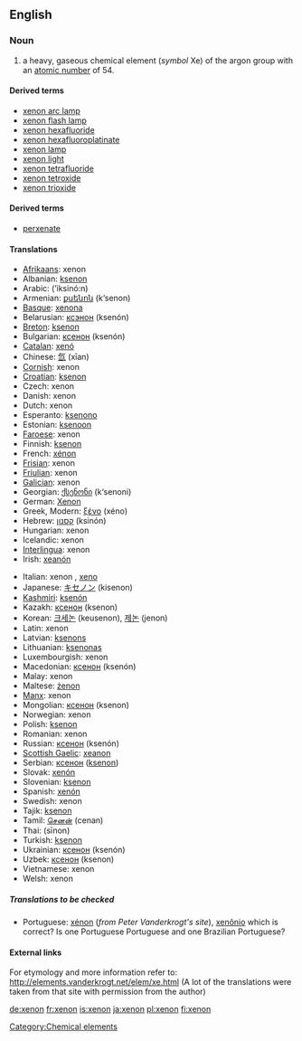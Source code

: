 ==English==
{{elements|Xe|iodine|I|caesium|Cs}}
=== Noun ===
{{en-noun-unc}}
{{wikipedia}}

# a heavy, gaseous chemical element (''symbol'' Xe) of the argon group with an [[atomic number]] of 54.<!--Encyclopedic info: It naturally occurs in vapors from hot springs and, in trace amounts, in the air-->

====Derived terms====
*[[xenon arc lamp]]
*[[xenon flash lamp]]
*[[xenon hexafluoride]]
*[[xenon hexafluoroplatinate]]
*[[xenon lamp]]
*[[xenon light]]
*[[xenon tetrafluoride]]
*[[xenon tetroxide]]
*[[xenon trioxide]]

====Derived terms====
*[[perxenate]]

==== Translations ====
{{top}}
*[[Afrikaans]]: xenon
*Albanian: [[ksenon]]
*Arabic: {{ARchar|[[اكسينون|إكسينون]]}} (’iksinó:n) {{m}}
*Armenian: [[քսենոն]] (k‘senon)
*[[Basque]]: [[xenona]]
*Belarusian: [[ксэнон]] (ksenón) {{m}}
*[[Breton]]: [[ksenon]]
*Bulgarian: [[ксенон]] (ksenón) {{m}}
*[[Catalan]]: [[xenó]]
*Chinese: [[氙]] (xīan)
*[[Cornish]]: xenon
*[[Croatian]]: [[ksenon]]
*Czech: xenon
*Danish: xenon
*Dutch: xenon {{n}}
*Esperanto: [[ksenono]]
*Estonian: [[ksenoon]]
*[[Faroese]]: xenon
*Finnish: [[ksenon]]
*French: [[xénon]] {{m}}
*[[Frisian]]: xenon
*[[Friulian]]: xenon
*[[Galician]]: xenon
*Georgian: [[ქსენონი]] (k‘senoni)
*German: [[Xenon]] {{n}}
*Greek, Modern: [[ξένο]] (xéno) {{n}}
*Hebrew: [[קסנון]] (ksinón)
*Hungarian: xenon
*Icelandic: xenon
*[[Interlingua]]: xenon
*Irish: [[xeanón]]
{{mid}}
*Italian: xenon {{m}}, [[xeno]] {{m}}
*Japanese: [[キセノン]] (kisenon)
*[[Kashmiri]]: [[ksenón]]
*Kazakh: [[ксенон]] (ksenon)
*Korean: [[크세논]] (keusenon), [[제논]] (jenon)
*Latin: xenon
*Latvian: [[ksenons]]
*Lithuanian: [[ksenonas]]
*Luxembourgish: xenon
*Macedonian: [[ксенон]] (ksenón) {{m}}
*Malay: xenon
*Maltese: [[żenon]]
*[[Manx]]: xenon
*Mongolian: [[ксенон]] (ksenon)
*Norwegian: xenon
*Polish: [[ksenon]] {{m}}
*Romanian: xenon {{n}}
*Russian: [[ксенон]] (ksenón) {{m}}
*[[Scottish Gaelic]]: [[xeanon]]
*Serbian: [[ксенон]] ([[ksenon]]) {{m}}
*Slovak: [[xenón]]
*Slovenian: [[ksenon]]
*Spanish: [[xenón]] {{m}}
*Swedish: xenon
*Tajik: [[ksenon]]
*Tamil: [[செனன்]] (cenan)
*Thai: {{THchar|[[ซีนอน]]}} (sīnon)
*Turkish: [[ksenon]]
*Ukrainian: [[ксенон]] (ksenón) {{m}}
*Uzbek: [[ксенон]] (ksenon)
*Vietnamese: xenon
*Welsh: xenon
{{bottom}}

=====Translations to be checked=====
<!--Remove this section once all of the translations below have been moved into the tables above.-->
{{checktrans}}

*Portuguese: [[xénon]] (''from Peter Vanderkrogt's site''), [[xenônio]] {{m}} which is correct?  Is one Portuguese Portuguese and one Brazilian Portuguese?

====External links====
For etymology and more information refer to:
http://elements.vanderkrogt.net/elem/xe.html
(A lot of the translations were taken from that site with permission from the author)

[[Category:Chemical elements]]
[[de:xenon]]
[[fr:xenon]]
[[is:xenon]]
[[ja:xenon]]
[[pl:xenon]]
[[fi:xenon]]